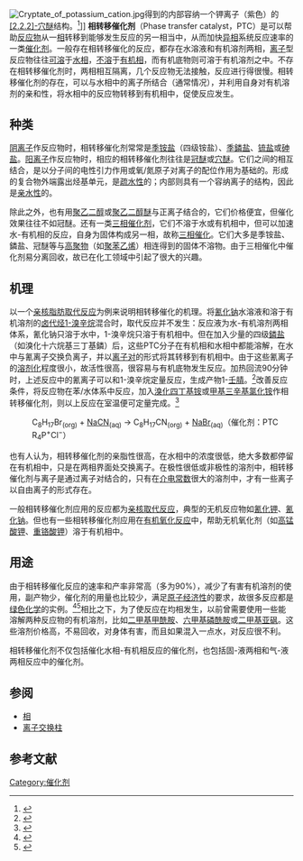 [[File:Cryptate_of_potassium_cation.jpg|thumbnail]]得到的内部容纳一个钾离子（紫色）的[[2.2.2-穴醚|<nowiki>[2.2.2]</nowiki>-穴醚]]结构。<ref>{{cite journal | author = Alberto, R.; Ortner, K.; Wheatley, N.; Schibli, R.; Schubiger, A. P. | title = Synthesis and properties of boranocarbonate: a convenient in situ CO source for the aqueous preparation of [<sup>99m</sup>Tc(OH<sub>2</sub>)<sub>3</sub>(CO)<sub>3</sub>]<sup>+</sup> | journal = [[J._Am._Chem._Soc.|J. Am. Chem. Soc.]] | year = 2001 | volume = 121 | pages = 3135-3136 | doi = 10.1021/ja003932b}}</ref>]]
'''相转移催化剂'''（Phase transfer catalyst，PTC）是可以帮助[[反应物|反应物]]从一[[相态|相]]转移到能够发生反应的另一相当中，从而加快[[异相反应|异相]]系统反应速率的一类[[催化剂|催化剂]]。一般存在相转移催化的反应，都存在水溶液和有机溶剂两相，[[离子|离子]]型反应物往往[[可溶|可溶]]于[[水相|水相]]，[[不溶|不溶]]于[[有机相|有机相]]，而有机底物则可溶于有机溶剂之中。不存在相转移催化剂时，两相相互隔离，几个反应物无法接触，反应进行得很慢。相转移催化剂的存在，可以与水相中的离子所结合（通常情况），并利用自身对有机溶剂的亲和性，将水相中的反应物转移到有机相中，促使反应发生。
{{portal|化學|Nuvola apps edu science.svg}}
==种类==
[[阴离子|阴离子]]作反应物时，相转移催化剂常常是[[季铵盐|季铵盐]]（四级铵盐）、[[季鏻盐|季鏻盐]]、[[锍盐|锍盐]]或[[砷盐|砷盐]]。[[阳离子|阳离子]]作反应物时，相应的相转移催化剂往往是[[冠醚|冠醚]]或[[穴醚|穴醚]]。它们之间的相互结合，是以分子间的电性引力作用或氧/氮原子对离子的配位作用为基础的。形成的复合物外端露出烃基单元，是[[疏水性|疏水性]]的；内部则具有一个容纳离子的结构，因此是[[亲水性|亲水性]]的。

除此之外，也有用[[聚乙二醇|聚乙二醇]]或[[聚乙二醇醚|聚乙二醇醚]]与正离子结合的，它们价格便宜，但催化效果往往不如冠醚。还有一类[[三相催化剂|三相催化剂]]，它们不溶于水或有机相中，但可以加速水-有机相的反应，自身为固体构成另一相，故称[[三相催化|三相催化]]。它们大多是季铵盐、鏻盐、冠醚等与[[高聚物|高聚物]]（如[[聚苯乙烯|聚苯乙烯]]）相连得到的固体不溶物。由于三相催化中催化剂易分离回收，故已在化工领域中引起了很大的兴趣。

==机理==
以一个[[亲核脂肪取代反应|亲核脂肪取代反应]]为例来说明相转移催化的机理。将[[氰化钠|氰化钠]]水溶液和溶于有机溶剂的[[卤代烃|卤代烃]][[1-溴辛烷|1-溴辛烷]]混合时，取代反应并不发生：反应液为水-有机溶剂两相体系，氰化钠只溶于水中，1-溴辛烷只溶于有机相中。但在加入少量的四级[[鏻盐|鏻盐]]（如溴化十六烷基三丁基鏻）后，这些PTC分子在有机相和水相中都能溶解，在水中与氰离子交换负离子，并以[[离子对|离子对]]的形式将其转移到有机相中。由于这些氰离子的[[溶剂化|溶剂化]]程度很小，故活性很高，很容易与有机底物发生反应。加热回流90分钟时，上述反应中的氰离子可以和1-溴辛烷定量反应，生成产物1-[[壬腈|壬腈]]。<ref name=Starks1971>{{cite journal
 | author = Starks, C.M.
 | year = 1971
 | title = Phase-transfer catalysis. I. Heterogeneous reactions involving anion transfer by quaternary ammonium and phosphonium salts
 | journal = [[J._Am._Chem._Soc.|J. Am. Chem. Soc.]]
 | volume = 93
 | issue = 1
 | pages = 195–199
 | doi = 10.1021/ja00730a033}}</ref>改善反应条件，将反应物在苯/水体系中反应，加入[[溴化四丁基铵|溴化四丁基铵]]或[[甲基三辛基氯化铵|甲基三辛基氯化铵]]作相转移催化剂，则以上反应在室温便可定量完成。<ref name=Herriott1975>{{cite journal | author = Herriott, A.W.
 | coauthors = Picker, D. | year = 1975 | title = Phase transfer catalysis. Evaluation of catalysis | journal = [[J._Am._Chem._Soc.|J. Am. Chem. Soc.]] | volume = 97 | issue = 9 | pages = 2345–2349 | doi = 10.1021/ja00842a006}}</ref>

:C<sub>8</sub>H<sub>17</sub>Br<sub>(org)</sub>  +  [[氰化钠|NaCN]]<sub>(aq)</sub>  →  C<sub>8</sub>H<sub>17</sub>CN<sub>(org)</sub>  +  [[溴化钠|NaBr]]<sub>(aq)</sub>（催化剂：PTC R<sub>4</sub>P<sup>+</sup>Cl<sup>−</sup>）

也有人认为，相转移催化剂的亲脂性很高，在水相中的浓度很低，绝大多数都停留在有机相中，只是在两相界面处交换离子。在极性很低或非极性的溶剂中，相转移催化剂与离子是通过离子对结合的，只有在[[介电常数|介电常数]]很大的溶剂中，才有一些离子以自由离子的形式存在。

一般相转移催化剂应用的反应都为[[亲核取代反应|亲核取代反应]]，典型的无机反应物如[[氰化钾|氰化钾]]、[[氰化钠|氰化钠]]。但也有一些相转移催化剂应用在[[有机氧化反应|有机氧化反应]]中，帮助无机氧化剂（如[[高锰酸钾|高锰酸钾]]、[[重铬酸钾|重铬酸钾]]）溶于有机相中。

==用途==
由于相转移催化反应的速率和产率非常高（多为90%），减少了有害有机溶剂的使用，副产物少，催化剂的用量也比较少，满足[[原子经济性|原子经济性]]的要求，故很多反应都是[[绿色化学|绿色化学]]的实例。<ref>{{cite journal | author = J. O. Metzger | title = Solvent-Free Organic Syntheses | year = 1998 | journal = [[Angewandte_Chemie_International_Edition|Angewandte Chemie International Edition]] | volume = 37 | issue = 21 | pages = 2975–2978 | doi = 10.1002/(SICI)1521-3773(19981116)37:21<2975::AID-ANIE2975>3.0.CO;2-A}}</ref><ref>{{cite journal | journal = [[Pure_Appl._Chem.|Pure Appl. Chem.]] | volume = 72 | issue = 7 | pages = 1399–1403 | year = 2000 | title = Phase-transfer catalysis. A general green methodology in organic synthesis | author = Mieczyslaw Makosza | doi = 10.1351/pac200072071399}}</ref>相比之下，为了使反应在均相发生，以前曾需要使用一些能溶解两种反应物的有机溶剂，比如[[二甲基甲酰胺|二甲基甲酰胺]]、[[六甲基磷酰胺|六甲基磷酰胺]]或[[二甲基亚砜|二甲基亚砜]]。这些溶剂价格高，不易回收，对身体有害，而且如果混入一点水，对反应很不利。

相转移催化剂不仅包括催化水相-有机相反应的催化剂，也包括固-液两相和气-液两相反应中的催化剂。

==参阅==
* [[相态|相]]
* [[离子交换柱|离子交换柱]]

==参考文献==
<div class="references-small">
<references/>
</div>

[[Category:催化剂|Category:催化剂]]